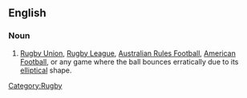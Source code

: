==English==

===Noun===
{{en-noun|-}}

# {{British|slang}} [[Rugby Union]], [[Rugby League]], [[Australian Rules Football]], [[American Football]], or any game where the ball bounces erratically due to its [[elliptical]] shape.

[[Category:Rugby]]